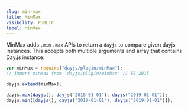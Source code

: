 ```yaml
---
slug: min-max
title: MinMax
visibility: PUBLIC
label: MinMax
---
```


MinMax adds `.min` `.max` APIs to return a `dayjs` to compare given dayjs instances.
This accepts both multiple arguments and array that contains Day.js instance.

```javascript
var minMax = require("dayjs/plugin/minMax");
// import minMax from 'dayjs/plugin/minMax' // ES 2015

dayjs.extend(minMax);

dayjs.max(dayjs(), dayjs("2018-01-01"), dayjs("2019-01-01"));
dayjs.min([dayjs(), dayjs("2018-01-01"), dayjs("2019-01-01")]);
```